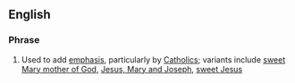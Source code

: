 ==English==

===Phrase===
{{infl|en|phrase}}

# Used to add [[emphasis]], particularly by [[Catholics]]; variants include [[sweet Mary mother of God]], [[Jesus, Mary and Joseph]], [[sweet Jesus]]